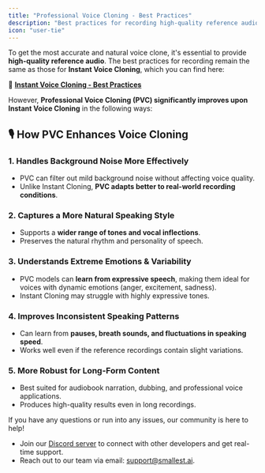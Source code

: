 ```yaml
---
title: "Professional Voice Cloning - Best Practices"
description: "Best practices for recording high-quality reference audio."
icon: "user-tie"
---
```


To get the most accurate and natural voice clone, it's essential to provide **high-quality reference audio**. The best practices for recording remain the same as those for **Instant Voice Cloning**, which you can find here:  

🔗 **[Instant Voice Cloning - Best Practices](/content/best-practices/vc-best-practices)**  

However, **Professional Voice Cloning (PVC) significantly improves upon Instant Voice Cloning** in the following ways:  

## 🎙️ How PVC Enhances Voice Cloning  

### 1. **Handles Background Noise More Effectively**  
   - PVC can filter out mild background noise without affecting voice quality.  
   - Unlike Instant Cloning, **PVC adapts better to real-world recording conditions**.  

### 2. **Captures a More Natural Speaking Style**  
   - Supports a **wider range of tones and vocal inflections**.  
   - Preserves the natural rhythm and personality of speech.  

### 3. **Understands Extreme Emotions & Variability**  
   - PVC models can **learn from expressive speech**, making them ideal for voices with dynamic emotions (anger, excitement, sadness).  
   - Instant Cloning may struggle with highly expressive tones.  

### 4. **Improves Inconsistent Speaking Patterns**  
   - Can learn from **pauses, breath sounds, and fluctuations in speaking speed**.  
   - Works well even if the reference recordings contain slight variations.  

### 5. **More Robust for Long-Form Content**  
   - Best suited for audiobook narration, dubbing, and professional voice applications.  
   - Produces high-quality results even in long recordings.  

If you have any questions or run into any issues, our community is here to help!   

- Join our [Discord server](https://discord.gg/ywShEyXHBW) to connect with other developers and get real-time support.  
- Reach out to our team via email: [support@smallest.ai](mailto:support@smallest.ai).